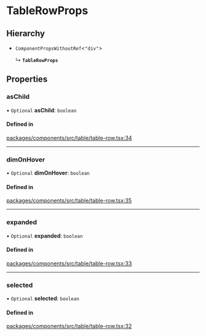 # TableRowProps

## Hierarchy

- `ComponentPropsWithoutRef`\<`"div"`\>

  ↳ **`TableRowProps`**

## Properties

### asChild

• `Optional` **asChild**: `boolean`

#### Defined in

[packages/components/src/table/table-row.tsx:34](https://github.com/vtex/shoreline/blob/0b6f8d7fa/packages/components/src/table/table-row.tsx#L34)

---

### dimOnHover

• `Optional` **dimOnHover**: `boolean`

#### Defined in

[packages/components/src/table/table-row.tsx:35](https://github.com/vtex/shoreline/blob/0b6f8d7fa/packages/components/src/table/table-row.tsx#L35)

---

### expanded

• `Optional` **expanded**: `boolean`

#### Defined in

[packages/components/src/table/table-row.tsx:33](https://github.com/vtex/shoreline/blob/0b6f8d7fa/packages/components/src/table/table-row.tsx#L33)

---

### selected

• `Optional` **selected**: `boolean`

#### Defined in

[packages/components/src/table/table-row.tsx:32](https://github.com/vtex/shoreline/blob/0b6f8d7fa/packages/components/src/table/table-row.tsx#L32)
